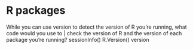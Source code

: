 # R packages

While you can use version to detect the version of R you're running, what code would you use to
| check the version of R and the version of each package you're running?
sessionInfo()
R.Version()
version
